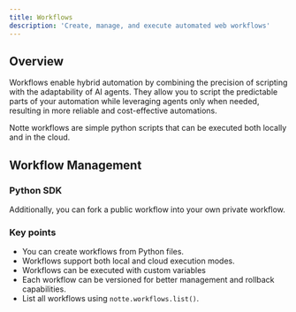 ```yaml
---
title: Workflows
description: 'Create, manage, and execute automated web workflows'
---
```



## Overview

Workflows enable hybrid automation by combining the precision of scripting with the adaptability of AI agents. They allow you to script the predictable parts of your automation while leveraging agents only when needed, resulting in more reliable and cost-effective automations.

<Note>
Notte workflows are simple python scripts that can be executed both locally and in the cloud.
</Note>

## Workflow Management
### Python SDK

<WorkflowsPython />


Additionally, you can fork a public workflow into your own private workflow.

<WorkflowsFork />


### Key points

* You can create workflows from Python files.
* Workflows support both local and cloud execution modes.
* Workflows can be executed with custom variables
* Each workflow can be versioned for better management and rollback capabilities.
* List all workflows using `notte.workflows.list()`.
